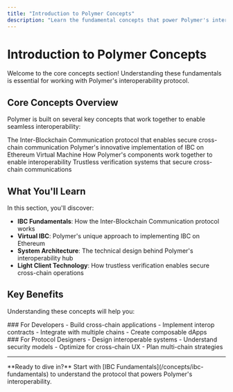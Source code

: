 ```yaml
---
title: "Introduction to Polymer Concepts"
description: "Learn the fundamental concepts that power Polymer's interoperability protocol"
---
```


# Introduction to Polymer Concepts

Welcome to the core concepts section! Understanding these fundamentals is essential for working with Polymer's interoperability protocol.

## Core Concepts Overview

Polymer is built on several key concepts that work together to enable seamless interoperability:

<CardGroup cols={2}>
  <Card title="IBC Protocol" icon="link" href="/concepts/ibc-fundamentals">
    The Inter-Blockchain Communication protocol that enables secure cross-chain communication
  </Card>
  
  <Card title="Virtual IBC" icon="network-wired" href="/concepts/virtual-ibc">
    Polymer's innovative implementation of IBC on Ethereum Virtual Machine
  </Card>
  
  <Card title="Architecture" icon="sitemap" href="/concepts/architecture">
    How Polymer's components work together to enable interoperability
  </Card>
  
  <Card title="Light Clients" icon="eye" href="/concepts/light-clients">
    Trustless verification systems that secure cross-chain communications
  </Card>
</CardGroup>

## What You'll Learn

In this section, you'll discover:

- **IBC Fundamentals**: How the Inter-Blockchain Communication protocol works
- **Virtual IBC**: Polymer's unique approach to implementing IBC on Ethereum
- **System Architecture**: The technical design behind Polymer's interoperability hub
- **Light Client Technology**: How trustless verification enables secure cross-chain operations

## Key Benefits

Understanding these concepts will help you:

<Columns cols={2}>
  <div>
    ### For Developers
    - Build cross-chain applications
    - Implement interop contracts
    - Integrate with multiple chains
    - Create composable dApps
  </div>
  
  <div>
    ### For Protocol Designers
    - Design interoperable systems
    - Understand security models
    - Optimize for cross-chain UX
    - Plan multi-chain strategies
  </div>
</Columns>

---

<Info>
  **Ready to dive in?** Start with [IBC Fundamentals](/concepts/ibc-fundamentals) to understand the protocol that powers Polymer's interoperability.
</Info> 